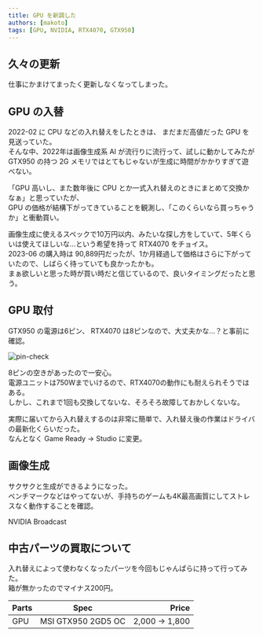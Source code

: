 ```yaml
---
title: GPU を新調した
authors: [makoto]
tags: [GPU, NVIDIA, RTX4070, GTX950]
---
```


## 久々の更新

仕事にかまけてまったく更新しなくなってしまった。

## GPU の入替

2022-02 に CPU などの入れ替えをしたときは、 まだまだ高値だった GPU を見送っていた。  
そんな中、2022年は画像生成系 AI が流行りに流行って、試しに動かしてみたが  
GTX950 の持つ 2G メモリではとてもじゃないが生成に時間がかかりすぎて遊べない。  

「GPU 高いし、また数年後に CPU とか一式入れ替えのときにまとめて交換かなぁ」と思っていたが、  
GPU の価格が結構下がってきていることを観測し、「このくらいなら買っちゃうか」と衝動買い。  

画像生成に使えるスペックで10万円以内、みたいな探し方をしていて、5年くらいは使えてほしいな...という希望を持って RTX4070 をチョイス。  
2023-06 の購入時は 90,889円だったが、1か月経過して価格はさらに下がっていたので、しばらく待っていても良かったかも。  
まぁ欲しいと思った時が買い時だと信じているので、良いタイミングだったと思う。

## GPU 取付

GTX950 の電源は6ピン、 RTX4070 は8ピンなので、大丈夫かな...？と事前に確認。

![pin-check](pin-check.jpg)

8ピンの空きがあったので一安心。  
電源ユニットは750Wまでいけるので、RTX4070の動作にも耐えられそうではある。  
しかし、これまで1回も交換してないな、そろそろ故障しておかしくないな。

実際に届いてから入れ替えするのは非常に簡単で、入れ替え後の作業はドライバの最新化くらいだった。  
なんとなく Game Ready → Studio に変更。

## 画像生成

サクサクと生成ができるようになった。  
ベンチマークなどはやってないが、手持ちのゲームも4K最高画質にしてストレスなく動作することを確認。

NVIDIA Broadcast 

## 中古パーツの買取について

入れ替えによって使わなくなったパーツを今回もじゃんぱらに持って行ってみた。  
箱が無かったのでマイナス200円。

| Parts | Spec | Price |
| ----- | ----- | -----:|
| GPU | MSI GTX950 2GD5 OC | 2,000 → 1,800 |
